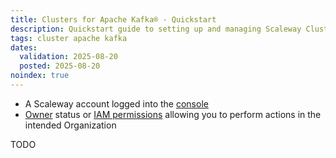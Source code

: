 ```yaml
---
title: Clusters for Apache Kafka® - Quickstart
description: Quickstart guide to setting up and managing Scaleway Clusters for Apache Kafka®.
tags: cluster apache kafka
dates:
  validation: 2025-08-20
  posted: 2025-08-20
noindex: true
---
```



<Requirements />

- A Scaleway account logged into the [console](https://console.scaleway.com)
- [Owner](/iam/concepts/#owner) status or [IAM permissions](/iam/concepts/#permission) allowing you to perform actions in the intended Organization

TODO